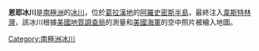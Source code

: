 {{unreferenced|time=2013-10-27T06:53:20+00:00}}
{{coord|67|28|S|67|31|W|display=title}}

'''恩耶冰川'''是[[南極洲|南極洲]]的[[冰川|冰川]]，位於[[葛拉漢地|葛拉漢地]]的[[阿羅史密斯半島|阿羅史密斯半島]]，最終注入[[韋斯特林灣|韋斯特林灣]]，該冰川根據[[美國地質調查局|美國地質調查局]]的測量和[[美國海軍|美國海軍]]的空中照片被繪入地圖。

{{DEFAULTSORT:Nye Glacier}}
[[Category:南極洲冰川|Category:南極洲冰川]]


{{LoubetCoast-geo-stub}}
